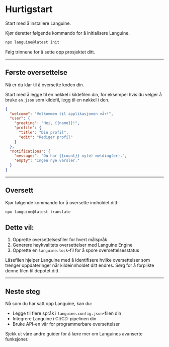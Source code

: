 # Hurtigstart

Start med å installere Languine.

Kjør deretter følgende kommando for å initialisere Languine.

```bash title="Terminal"
npx languine@latest init
```

Følg trinnene for å sette opp prosjektet ditt.

---

## Første oversettelse

Nå er du klar til å oversette koden din.

Start med å legge til en nøkkel i kildefilen din, for eksempel hvis du velger å bruke `en.json` som kildefil, legg til en nøkkel i den.

```json title="src/locales/en.json"
{
  "welcome": "Velkommen til applikasjonen vår!",
  "user": {
    "greeting": "Hei, {{name}}!",
    "profile": {
      "title": "Din profil",
      "edit": "Rediger profil"
    }
  },
  "notifications": {
    "messages": "Du har {{count}} ny(e) melding(er).",
    "empty": "Ingen nye varsler."
  }
}

```

---

## Oversett

Kjør følgende kommando for å oversette innholdet ditt:

```bash title="Terminal"
npx languine@latest translate
```

## Dette vil:
1. Opprette oversettelsesfiler for hvert målspråk
2. Generere høykvalitets oversettelser med Languine Engine
3. Opprette en `languine.lock`-fil for å spore oversettelsesstatus

Låsefilen hjelper Languine med å identifisere hvilke oversettelser som trenger oppdateringer når kildeinnholdet ditt endres. Sørg for å forplikte denne filen til depotet ditt.

---

## Neste steg

Nå som du har satt opp Languine, kan du:
- Legge til flere språk i `languine.config.json`-filen din
- Integrere Languine i CI/CD-pipelinen din
- Bruke API-en vår for programmerbare oversettelser

Sjekk ut våre andre guider for å lære mer om Languines avanserte funksjoner.